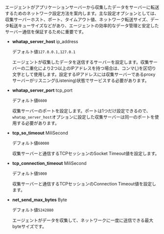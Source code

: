 エージェントがアプリケーションサーバーから収集したデータをサーバーに転送するためのネットワーク設定方法を案内します。主な設定オプションとしては、収集サーバーホスト、ポート、タイムアウト値、ネットワーク転送サイズ、データ転送キューサイズなどがあり、エージェントの効率的なデータ管理と安定したサーバー通信を保証するために重要です。

- **whatap_server_host** <span class='type'>ip_address</span>

  デフォルト値`127.0.0.1,127.0.1`

  エージェントが収集したデータを送信するサーバーを設定します。収集サーバーの二重化により2つ以上のIPアドレスを持つ場合は、コンマ(,)を区切り文字として使用します。設定するIPアドレスには収集サーバーであるproxyサーバーがリスニング(Listening)状態でサービスする必要があります。

- **whatap_server_port** <span class='type'>tcp_port</span>

  デフォルト値`6600`

  収集サーバーのポートを設定します。ポートは1つだけ設定できるので、`whatap_server_host`オプションに設定した収集サーバーは同一のポートを使用する必要があります。

- **tcp_so_timeout** <span class='type'>MiliSecond</span>

  デフォルト値`60000`

  収集サーバーと通信するTCPセッションのSocket Timeout値を設定します。

- **tcp_connection_timeout** <span class='type'>MiliSecond</span>

  デフォルト値`5000`

  収集サーバーと通信するTCPセッションのConnection Timeout値を設定します。

- **net_send_max_bytes** <span class='type'>Byte</span>

  デフォルト値`5242880`

  エージェントがデータを収集して、ネットワークに一度に送信できる最大byteサイズです。
